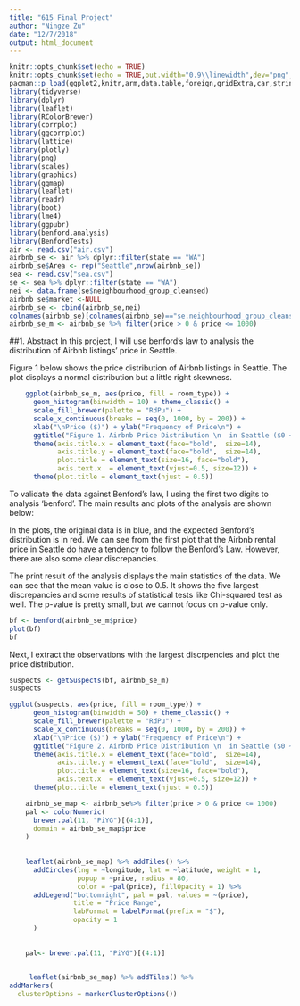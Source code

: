 ```yaml
---
title: "615 Final Project"
author: "Ningze Zu"
date: "12/7/2018"
output: html_document
---
```

```r
knitr::opts_chunk$set(echo = TRUE)
knitr::opts_chunk$set(echo = TRUE,out.width="0.9\\linewidth",dev="png",fig.align  = 'center')
pacman::p_load(ggplot2,knitr,arm,data.table,foreign,gridExtra,car,stringr,rstan,zoo)
library(tidyverse)
library(dplyr)
library(leaflet)
library(RColorBrewer)
library(corrplot)
library(ggcorrplot)
library(lattice)
library(plotly)
library(png)
library(scales)
library(graphics)
library(ggmap)
library(leaflet)
library(readr)
library(boot)
library(lme4)
library(ggpubr)
library(benford.analysis)
library(BenfordTests)
air <- read.csv("air.csv")
airbnb_se <- air %>% dplyr::filter(state == "WA")
airbnb_se$Area <- rep("Seattle",nrow(airbnb_se))
sea <- read.csv("sea.csv")
se <- sea %>% dplyr::filter(state == "WA")
nei <- data.frame(se$neighbourhood_group_cleansed)
airbnb_se$market <-NULL
airbnb_se <- cbind(airbnb_se,nei)
colnames(airbnb_se)[colnames(airbnb_se)=="se.neighbourhood_group_cleansed"] <- "neighbourhood"
airbnb_se_m <- airbnb_se %>% filter(price > 0 & price <= 1000) 
```

##1. Abstract
In this project, I will use benford's law to analysis the distribution of Airbnb listings' price in Seattle. 


Figure 1 below shows the price distribution of Airbnb listings in Seattle. The plot displays a normal distribution but a little right skewness. 

```r
    ggplot(airbnb_se_m, aes(price, fill = room_type)) + 
      geom_histogram(binwidth = 10) + theme_classic() +   
      scale_fill_brewer(palette = "RdPu") + 
      scale_x_continuous(breaks = seq(0, 1000, by = 200)) + 
      xlab("\nPrice ($)") + ylab("Frequency of Price\n") + 
      ggtitle("Figure 1. Airbnb Price Distribution \n  in Seattle ($0 ~$1000)") + 
      theme(axis.title.x = element_text(face="bold",  size=14), 
            axis.title.y = element_text(face="bold",  size=14),
            plot.title = element_text(size=16, face="bold"),  
            axis.text.x  = element_text(vjust=0.5, size=12)) +
      theme(plot.title = element_text(hjust = 0.5)) 
```

To validate the data against Benford's law, I using the first two digits to analysis 'benford'. The main results and plots of the analysis are shown below: 

In the plots, the original data is in blue, and the expected Benford's distribution is in red. We can see from the first plot that the Airbnb rental price in Seattle do have a tendency to follow the Benford's Law. However, there are also some clear discrepancies.

The print result of the analysis displays the main statistics of the data. We can see that the mean value is close to 0.5. It shows the five largest discrepancies and some results of statistical tests like Chi-squared test as well. The p-value is pretty small, but we cannot focus on p-value only. 

```r
bf <- benford(airbnb_se_m$price)
plot(bf)
bf
```

Next, I extract the observations with the largest discrpencies and plot the price  distribution. 
```r
suspects <- getSuspects(bf, airbnb_se_m)
suspects
```

```r
ggplot(suspects, aes(price, fill = room_type)) + 
      geom_histogram(binwidth = 50) + theme_classic() +   
      scale_fill_brewer(palette = "RdPu") + 
      scale_x_continuous(breaks = seq(0, 1000, by = 200)) + 
      xlab("\nPrice ($)") + ylab("Frequency of Price\n") + 
      ggtitle("Figure 2. Airbnb Price Distribution \n  in Seattle ($0 ~$1000)") + 
      theme(axis.title.x = element_text(face="bold",  size=14), 
            axis.title.y = element_text(face="bold",  size=14),
            plot.title = element_text(size=16, face="bold"),  
            axis.text.x  = element_text(vjust=0.5, size=12)) +
      theme(plot.title = element_text(hjust = 0.5)) 
```












```r
    airbnb_se_map <- airbnb_se%>% filter(price > 0 & price <= 1000)
    pal <- colorNumeric(
      brewer.pal(11, "PiYG")[(4:1)],
      domain = airbnb_se_map$price
    )
  
    
    leaflet(airbnb_se_map) %>% addTiles() %>%
      addCircles(lng = ~longitude, lat = ~latitude, weight = 1,
                 popup = ~price, radius = 80, 
                 color = ~pal(price), fillOpacity = 1) %>%
      addLegend("bottomright", pal = pal, values = ~(price),
                title = "Price Range",
                labFormat = labelFormat(prefix = "$"),
                opacity = 1
      )
    
    
    pal<- brewer.pal(11, "PiYG")[(4:1)]

    
     leaflet(airbnb_se_map) %>% addTiles() %>%
addMarkers(
  clusterOptions = markerClusterOptions())
```

